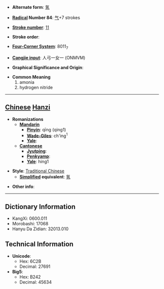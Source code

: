 * '''Alternate form''': [[氢]]

* '''[[Wiktionary:Chinese radical index| Radical]] Number 84''': [[Wiktionary:Chinese radical index 气|气]]+7 strokes

* '''[[Wiktionary:Chinese total strokes index|Stroke number]]''': [[Wiktionary:Chinese total strokes index 11|11]]

* '''Stroke order''': 

* '''[[Wiktionary:Chinese four corner index|Four-Corner System]]''': 8011<sub>7</sub>

* '''[[Wiktionary:Chinese Cangjie index|Cangjie input]]''': 人弓一女一 (ONMVM)

* '''Graphical Significance and Origin''': 

* '''Common Meaning'''
*#amonia
*# hydrogen nitride


----

== [[Chinese]] [[Hanzi]] ==

* '''Romanizations'''
** '''[[Mandarin]]'''
*** '''[[Pinyin]]''': qīng (qing1)
*** '''[[Wade-Giles]]''': ch'ing<sup>1</sup>
*** '''[[Yale]]''': 
** '''[[Cantonese]]'''
*** '''[[Jyutping]]''':
*** '''[[Penkyamp]]''': 
*** '''[[Yale]]''': hing1

* '''Style''': [[Traditional Chinese]] 
** '''[[Simplified Chinese|Simplified]] equivalent''': [[氢]]

* '''Other info''': 

----

== Dictionary Information ==

* KangXi: 0600.011
* Morobashi: 17068
* Hanyu Da Zidian: 32013.010

== Technical Information ==

* '''Unicode''':
** Hex: 6C2B
** Decimal: 27691
* '''Big5''':
** Hex: B242
** Decimal: 45634